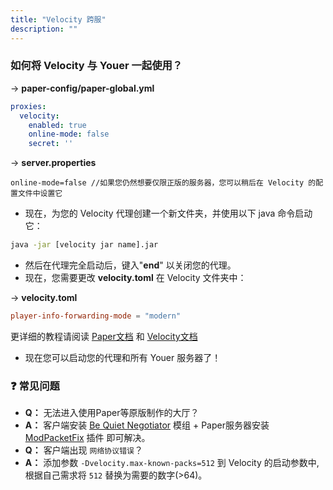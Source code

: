 ```yaml
---
title: "Velocity 跨服"
description: ""
---
```


### 如何将 Velocity 与 Youer 一起使用？

-> **paper-config/paper-global.yml**
```yaml
proxies:
  velocity:
    enabled: true
    online-mode: false
    secret: ''
```

-> **server.properties**

```properties
online-mode=false //如果您仍然想要仅限正版的服务器，您可以稍后在 Velocity 的配置文件中设置它
```

- 现在，为您的 Velocity 代理创建一个新文件夹，并使用以下 java 命令启动它：

```bash
java -jar [velocity jar name].jar
```

- 然后在代理完全启动后，键入"**end**" 以关闭您的代理。
- 现在，您需要更改 **velocity.toml** 在 Velocity 文件夹中：

-> **velocity.toml**

```toml
player-info-forwarding-mode = "modern"
```

更详细的教程请阅读 <a className="link link-info" href="https://docs.papermc.io/paper/" target="_blank">Paper文档</a> 和 <a className="link link-info" href="https://docs.papermc.io/velocity" target="_blank">Velocity文档</a>

- 现在您可以启动您的代理和所有 Youer 服务器了！

### ❓ 常见问题
- **Q：** 无法进入使用Paper等原版制作的大厅？
- **A：** 客户端安装 <a className="link link-info" href="https://modrinth.com/mod/be-quiet-negotiator" target="_blank">Be Quiet Negotiator</a> 模组 + Paper服务器安装 <a className="link link-info" href="https://github.com/MohistMC/ModPacketFix" target="_blank">ModPacketFix</a> 插件 即可解决。
- **Q：** 客户端出现 `网络协议错误`？
- **A：** 添加参数 ```-Dvelocity.max-known-packs=512``` 到 Velocity 的启动参数中, 根据自己需求将 ```512``` 替换为需要的数字(>64)。